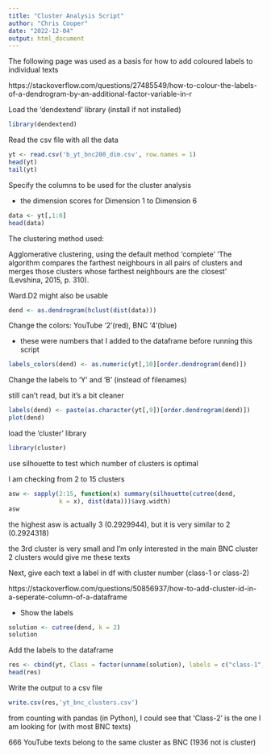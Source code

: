 ```yaml
---
title: "Cluster Analysis Script"
author: "Chris Cooper"
date: "2022-12-04"
output: html_document
---
```


The following page was used as a basis for how to add coloured labels to individual texts 

https://stackoverflow.com/questions/27485549/how-to-colour-the-labels-of-a-dendrogram-by-an-additional-factor-variable-in-r

Load the 'dendextend' library (install if not installed)
```r
library(dendextend)
```

Read the csv file with all the data
```r
yt <- read.csv('b_yt_bnc200_dim.csv', row.names = 1)
head(yt)
tail(yt)
```

Specify the columns to be used for the cluster analysis 

- the dimension scores for Dimension 1 to Dimension 6
```r
data <- yt[,1:6]
head(data)
```

The clustering method used:

Agglomerative clustering, using the default method 'complete'
'The algorithm compares the farthest neighbours in all pairs 
of clusters and merges those clusters whose farthest neighbours
are the closest' (Levshina, 2015, p. 310). 

Ward.D2 might also be usable
```r
dend <- as.dendrogram(hclust(dist(data)))
```

Change the colors: YouTube '2'(red), BNC '4'(blue)

- these were numbers that I added to the dataframe before running this script
```r
labels_colors(dend) <- as.numeric(yt[,10][order.dendrogram(dend)])
```

Change the labels to 'Y' and 'B' (instead of filenames)

still can't read, but it's a bit cleaner
```r
labels(dend) <- paste(as.character(yt[,9])[order.dendrogram(dend)])
plot(dend)
```

load the 'cluster' library
```r
library(cluster)
```

use silhouette to test which number of clusters is optimal

I am checking from 2 to 15 clusters
```r
asw <- sapply(2:15, function(x) summary(silhouette(cutree(dend, 
              k = x), dist(data)))$avg.width)
asw
```
the highest asw is actually 3 (0.2929944), but it is very similar to 2 (0.2924318)

the 3rd cluster is very small and I'm only interested in the main BNC cluster
2 clusters would give me these texts


Next, give each text a label in df with cluster number (class-1 or class-2)

https://stackoverflow.com/questions/50856937/how-to-add-cluster-id-in-a-seperate-column-of-a-dataframe

- Show the labels
```r
solution <- cutree(dend, k = 2)
solution
```

Add the labels to the dataframe
```r
res <- cbind(yt, Class = factor(unname(solution), labels = c("class-1", "class-2")))
head(res)
```

Write the output to a csv file
```r
write.csv(res,'yt_bnc_clusters.csv')
```
from counting with pandas (in Python), I could see that 'Class-2' is the 
one I am looking for (with most BNC texts)

666 YouTube texts belong to the same cluster as BNC (1936 not is cluster)
